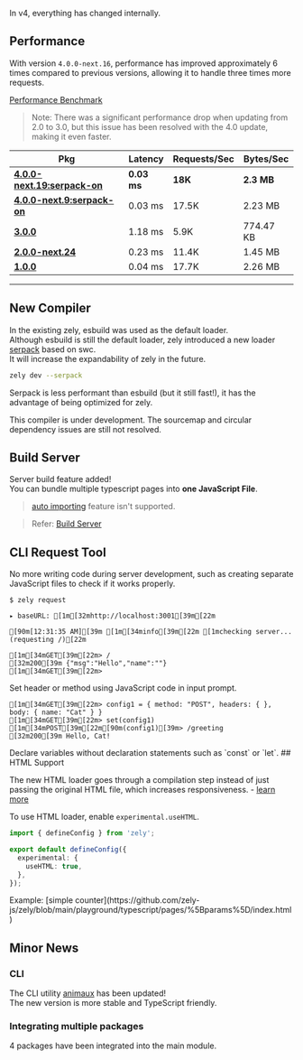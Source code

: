 In v4, everything has changed internally.

## Performance

With version `4.0.0-next.16`, performance has improved approximately 6 times compared to previous versions, allowing it to handle three times more requests.

[Performance Benchmark](https://github.com/zely-js/benchmark-history)

> Note: There was a significant performance drop when updating from 2.0 to 3.0, but this issue has been resolved with the 4.0 update, making it even faster.

<Box>

| Pkg                                                                                           | Latency     | Requests/Sec | Bytes/Sec  |
| --------------------------------------------------------------------------------------------- | ----------- | ------------ | ---------- |
| [**4.0.0-next.19:serpack-on**](https://www.npmjs.com/package/zely/v/4.0.0-next.19:serpack-on) | **0.03 ms** | **18K**      | **2.3 MB** |
| [**4.0.0-next.9:serpack-on**](https://www.npmjs.com/package/zely/v/4.0.0-next.9:serpack-on)   | 0.03 ms     | 17.5K        | 2.23 MB    |
| [**3.0.0**](https://www.npmjs.com/package/zely/v/3.0.0)                                       | 1.18 ms     | 5.9K         | 774.47 KB  |
| [**2.0.0-next.24**](https://www.npmjs.com/package/zely/v/2.0.0-next.24)                       | 0.23 ms     | 11.4K        | 1.45 MB    |
| [**1.0.0**](https://www.npmjs.com/package/zely/v/1.0.0)                                       | 0.04 ms     | 17.7K        | 2.26 MB    |

---

</Box>

## New Compiler

In the existing zely, esbuild was used as the default loader.  
Although esbuild is still the default loader, zely introduced a new loader [serpack](/serpack) based on swc.  
It will increase the expandability of zely in the future.

```bash
zely dev --serpack
```

Serpack is less performant than esbuild (but it still fast!), it has the advantage of being optimized for zely.

<Box type="warning">
  This compiler is under development. The sourcemap and circular dependency issues are
  still not resolved.
</Box>

## Build Server

Server build feature added!  
You can bundle multiple typescript pages into **one JavaScript File**.

> [auto importing](/docs/auto) feature isn't supported.

> Refer: [Build Server](/apis/build-server)

## CLI Request Tool

No more writing code during server development,
such as creating separate JavaScript files to check if it works properly.

```ansi
$ zely request

▸ baseURL: [1m[32mhttp://localhost:3001[39m[22m

[90m[12:31:35 AM][39m [1m[34minfo[39m[22m [1mchecking server... (requesting /)[22m

[1m[34mGET[39m[22m> /
[32m200[39m {"msg":"Hello","name":""}
[1m[34mGET[39m[22m>
```

Set header or method using JavaScript code in input prompt.

```ansi
[1m[34mGET[39m[22m> config1 = { method: "POST", headers: { }, body: { name: "Cat" } }
[1m[34mGET[39m[22m> set(config1)
[1m[34mPOST[39m[22m[90m(config1)[39m> /greeting
[32m200[39m Hello, Cat!
```

<Box type="tip">
  Declare variables without declaration statements such as `const` or `let`.
</Box>
## HTML Support

The new HTML loader goes through a compilation step instead of just passing the original HTML file,
which increases responsiveness. - [learn more](/docs/frontend)

To use HTML loader, enable `experimental.useHTML`.

```ts [title="zely.config.ts"]
import { defineConfig } from 'zely';

export default defineConfig({
  experimental: {
    useHTML: true,
  },
});
```

<Box>
  Example: [simple
  counter](https://github.com/zely-js/zely/blob/main/playground/typescript/pages/%5Bparams%5D/index.html)
</Box>

## Minor News

### CLI

The CLI utility [animaux](https://github.com/do4ng/animaux) has been updated!  
The new version is more stable and TypeScript friendly.

### Integrating multiple packages

4 packages have been integrated into the main module.
